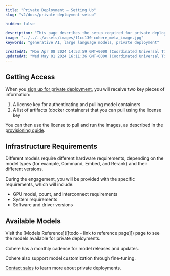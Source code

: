 ```yaml
---
title: "Private Deployment – Setting Up"
slug: "v2/docs/private-deployment-setup"

hidden: false

description: "This page describes the setup required for private deployments of Cohere's models."
image: "../../../assets/images/f1cc130-cohere_meta_image.jpg"  
keywords: "generative AI, large language models, private deployment"

createdAt: "Mon Apr 08 2024 14:53:59 GMT+0000 (Coordinated Universal Time)"
updatedAt: "Wed May 01 2024 16:11:36 GMT+0000 (Coordinated Universal Time)"
---
```


## Getting Access
When you [sign up for private deployment](https://cohere.com/contact-sales), you will receive two key pieces of information:
1. A license key for authenticating and pulling model containers
2. A list of artifacts (docker containers) that you can pull using the license key

You can then use the license to pull and run the images, as described in the [provisioning guide](https://docs.cohere.com/docs/single-container-on-private-clouds).

## Infrastructure Requirements
Different models require different hardware requirements, depending on the model types (for example, Command, Embed, and Rerank) and their different versions.

During the engagement, you will be provided with the specific requirements, which will include:
- GPU model, count, and interconnect requirements
- System requirements
- Software and driver versions

## Available Models
Visit the [Models Reference]([[todo - link to reference page]]) page to see the models available for private deployments.

Cohere has a monthly cadence for model releases and updates.

Cohere also support model customization through fine-tuning.

<Info>[Contact sales](https://cohere.com/contact-sales) to learn more about private deployments.</Info>
